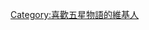 {{Userbox
  |border-c = #b22222
  |border-s = 1
  |id    = FSS
  |id-s  = 
  |id-c  = #000000
  |id-fc = #FFFFFF
  |info  = 這個用戶是'''[[五星物語|<span style="color:#FFFFFF;">五星</span>]]'''迷。
  |info-c  = #b22222
  |info-s  = 10
  |info-fc = #FFFFFF
}}

[[Category:喜歡五星物語的維基人]]
